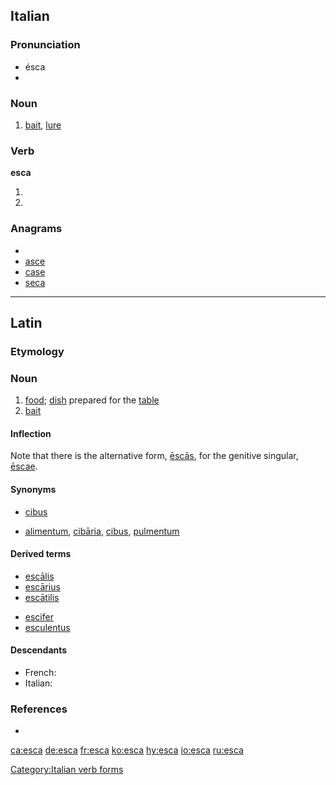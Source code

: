 ==Italian==

===Pronunciation===
* ésca
* {{IPA|/ˈeska/|lang=it}}

===Noun===
{{it-noun|esc|f|a|he}}

# [[bait]], [[lure]]

===Verb===
'''esca'''

# {{form of|[[first-person|First-person]] singular, [[second-person]] singular and [[third-person]] singular [[present subjunctive]]|uscire#Italian|uscire|lang=Italian}}
# {{form of|[[third-person|Third-person]] singular [[imperative]]|uscire#Italian|uscire|lang=Italian}}

===Anagrams===
* {{alphagram|aces}}
* [[asce#Italian|asce]]
* [[case#Italian|case]]
* [[seca#Italian|seca]]

[[Category:Italian verb forms]]

----

==Latin==

===Etymology===
{{rfe|lang=la}}

===Noun===
{{la-noun|ēsca|escae|ēscae|f|first}}

# [[food]]; [[dish]] prepared for the [[table]]
# [[bait]]

====Inflection====
Note that there is the alternative form, [[escas|ēscās]], for the genitive singular, [[escae|ēscae]].
{{la-decl-1st|esc|ēsc}}

====Synonyms====
* {{sense|bait}} [[cibus]]
* {{sense|food}} [[alimentum]], [[cibaria#Latin|cibāria]], [[cibus]], [[pulmentum]]

====Derived terms====
{{top2}}
* [[escalis|escālis]]
* [[escarius|escārius]]
* [[escatilis|escātilis]]
{{mid2}}
* [[escifer]]
* [[esculentus]]
{{bottom}}

====Descendants====
* French: {{l|fr|esche}}
* Italian: {{l|it|esca}}

===References===
* {{R:L&S}}

[[ca:esca]]
[[de:esca]]
[[fr:esca]]
[[ko:esca]]
[[hy:esca]]
[[io:esca]]
[[ru:esca]]